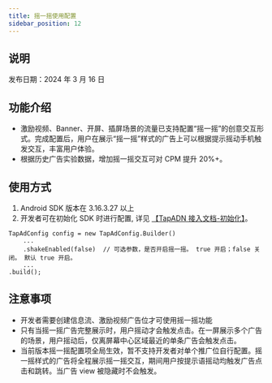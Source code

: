 ```yaml
---
title: 摇一摇使用配置
sidebar_position: 12
---
```



## 说明

发布日期：2024 年 3 月 16 日

## 功能介绍
- 激励视频、Banner、开屏、插屏场景的流量已支持配置“摇一摇”的创意交互形式。完成配置后，用户在展示“摇一摇”样式的广告上可以根据提示摇动手机触发交互，丰富用户体验。
- 根据历史广告实验数据，增加摇一摇交互可对 CPM 提升 20%+。

## 使用方式
1. Android SDK 版本在 3.16.3.27 以上
2. 开发者可在初始化 SDK 时进行配置, 详见
[【TapADN 接入文档-初始化】](/sdk/tap-adn/tds-tapad/#初始化)。


```
TapAdConfig config = new TapAdConfig.Builder()
    ...
    .shakeEnabled(false)  // 可选参数，是否开启摇一摇。 true 开启；false 关闭。 默认 true 开启。
    ...
.build();
```

## 注意事项
- 开发者需要创建信息流、激励视频广告位才可使用摇一摇功能
- 只有当摇一摇广告完整展示时，用户摇动才会触发点击。在一屏展示多个广告的场景，用户摇动后，仅离屏幕中心区域最近的单条广告会触发点击。
- 当前版本摇一摇配置项全局生效，暂不支持开发者对单个推广位自行配置。摇一摇样式的广告将全程展示摇一摇交互，期间用户按提示语摇动均触发广告点击和跳转。当广告 view 被隐藏时不会触发。
